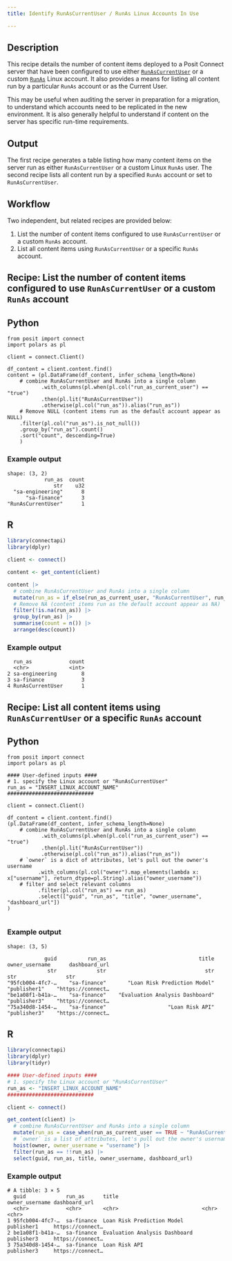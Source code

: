 ```yaml
---
title: Identify RunAsCurrentUser / RunAs Linux Accounts In Use

---
```


## Description

This recipe details the number of content items deployed to a Posit Connect server that have been configured to use either [`RunAsCurrentUser`](https://docs.posit.co/connect/admin/process-management/#runas-current) or a custom [`RunAs`](https://docs.posit.co/connect/admin/process-management/#runas) Linux account. It also provides a means for listing all content run by a particular `RunAs` account or as the Current User.

This may be useful when auditing the server in preparation for a migration, to understand which accounts need to be replicated in the new environment. It is also generally helpful to understand if content on the server has specific run-time requirements.

## Output

The first recipe generates a table listing how many content items on the server run as either `RunAsCurrentUser` or a custom  Linux `RunAs` user. The second recipe lists all content run by a specified `RunAs` account or set to `RunAsCurrentUser`.

## Workflow

Two independent, but related recipes are provided below:

1. List the number of content items configured to use `RunAsCurrentUser` or a custom `RunAs` account.
2. List all content items using `RunAsCurrentUser` or a specific `RunAs` account.

## Recipe: List the number of content items configured to use `RunAsCurrentUser` or a custom `RunAs` account

:::{.panel-tabset group="language"}

## Python

```.python
from posit import connect
import polars as pl

client = connect.Client()

df_content = client.content.find()
content = (pl.DataFrame(df_content, infer_schema_length=None)
    # combine RunAsCurrentUser and RunAs into a single column
           .with_columns(pl.when(pl.col("run_as_current_user") == "true")
           .then(pl.lit("RunAsCurrentUser"))
           .otherwise(pl.col("run_as")).alias("run_as"))
    # Remove NULL (content items run as the default account appear as NULL)
    .filter(pl.col("run_as").is_not_null())
    .group_by("run_as").count()
    .sort("count", descending=True)
    )

```
### Example output

```
shape: (3, 2)
            run_as	count
               str	  u32
  "sa-engineering"	    8
      "sa-finance"	    3
"RunAsCurrentUser"	    1

```

## R

```.r
library(connectapi)
library(dplyr)

client <- connect()

content <- get_content(client)

content |>
  # combine RunAsCurrentUser and RunAs into a single column
  mutate(run_as = if_else(run_as_current_user, "RunAsCurrentUser", run_as)) |>
  # Remove NA (content items run as the default account appear as NA)
  filter(!is.na(run_as)) |>
  group_by(run_as) |>
  summarise(count = n()) |>
  arrange(desc(count))

```

### Example output

```
  run_as            count
  <chr>             <int>
2 sa-engineering        8
3 sa-finance            3
4 RunAsCurrentUser      1
```

:::

## Recipe: List all content items using `RunAsCurrentUser` or a specific `RunAs` account

:::{.panel-tabset group="language"}

## Python

```.python
from posit import connect
import polars as pl

#### User-defined inputs ####
# 1. specify the Linux account or "RunAsCurrentUser"
run_as = "INSERT_LINUX_ACCOUNT_NAME"
############################

client = connect.Client()

df_content = client.content.find()
(pl.DataFrame(df_content, infer_schema_length=None)
    # combine RunAsCurrentUser and RunAs into a single column
           .with_columns(pl.when(pl.col("run_as_current_user") == "true")
           .then(pl.lit("RunAsCurrentUser"))
           .otherwise(pl.col("run_as")).alias("run_as"))
    # `owner` is a dict of attributes, let's pull out the owner's username
          .with_columns(pl.col("owner").map_elements(lambda x: x["username"], return_dtype=pl.String).alias("owner_username"))
    # filter and select relevant columns
          .filter(pl.col("run_as") == run_as)
          .select(["guid", "run_as", "title", "owner_username", "dashboard_url"])
)


```

### Example output

```
shape: (3, 5)

            guid	      run_as	                          title	 owner_username	     dashboard_url
             str	         str	                            str	            str	               str
"95fcb004-4fc7-…	"sa-finance"	   "Loan Risk Prediction Model"	     "publisher1"	 "https://connect…
"be1a08f1-b41a-…	"sa-finance"	"Evaluation Analysis Dashboard"	     "publisher3"	 "https://connect…
"75a340d8-1454-…	"sa-finance"	                "Loan Risk API"	     "publisher3"	 "https://connect…

```

## R

```r
library(connectapi)
library(dplyr)
library(tidyr)

#### User-defined inputs ####
# 1. specify the Linux account or "RunAsCurrentUser"
run_as <- "INSERT_LINUX_ACCOUNT_NAME"
############################

client <- connect()

get_content(client) |>
  # combine RunAsCurrentUser and RunAs into a single column
  mutate(run_as = case_when(run_as_current_user == TRUE ~ "RunAsCurrentUser", .default = run_as)) |>
  # `owner` is a list of attributes, let's pull out the owner's username
  hoist(owner, owner_username = "username") |>
  filter(run_as == !!run_as) |>
  select(guid, run_as, title, owner_username, dashboard_url)
```

### Example output

```
# A tibble: 3 × 5
  guid             run_as      title                           owner_username dashboard_url
  <chr>            <chr>       <chr>                           <chr>          <chr>
1 95fcb004-4fc7-…  sa-finance  Loan Risk Prediction Model      publisher1     https://connect…
2 be1a08f1-b41a-…  sa-finance  Evaluation Analysis Dashboard   publisher3     https://connect…
3 75a340d8-1454-…  sa-finance  Loan Risk API                   publisher3     https://connect…
```

:::
